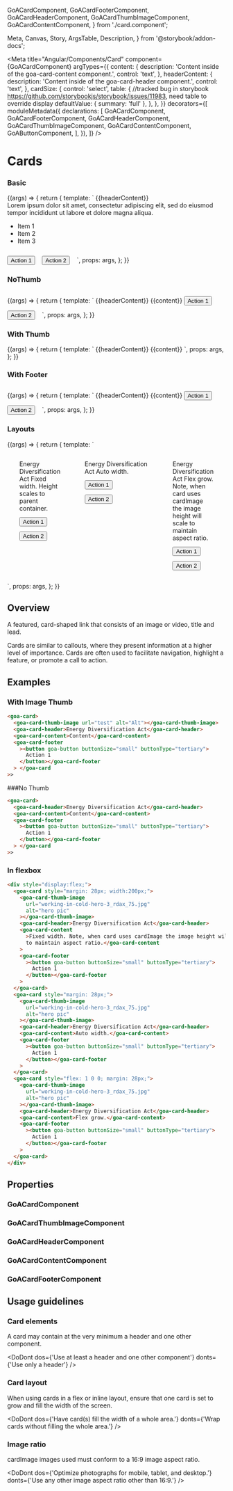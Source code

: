   GoACardComponent,
  GoACardFooterComponent,
  GoACardHeaderComponent,
  GoACardThumbImageComponent,
  GoACardContentComponent,
} from './card.component';

  Meta,
  Canvas,
  Story,
  ArgsTable,
  Description,
} from '@storybook/addon-docs';

<Meta
  title="Angular/Components/Card"
  component={GoACardComponent}
  argTypes={{
    content: {
      description: 'Content inside of the goa-card-content component.',
      control: 'text',
    },
    headerContent: {
      description: 'Content inside of the goa-card-header component.',
      control: 'text',
    },
    cardSize: {
      control: 'select',
      table: {
        //tracked bug in storybook https://github.com/storybookjs/storybook/issues/11983, need table to override display
        defaultValue: { summary: 'full' },
      },
    },
  }}
  decorators={[
    moduleMetadata({
      declarations: [
        GoACardComponent,
        GoACardFooterComponent,
        GoACardHeaderComponent,
        GoACardThumbImageComponent,
        GoACardContentComponent,
        GoAButtonComponent,
      ],
    }),
  ]}
/>

# Cards

### Basic

<Canvas>
  <Story
    name="Basic"
    height={400}
    args={{
      cardSize: 'full',
      headerContent: 'Energy Diversification Act',
    }}
  >
    {(args) => {
      return {
        template: `<goa-card [cardSize]="cardSize">
                        <goa-card-header>{{headerContent}}</goa-card-header>
                        <goa-card-thumb-image url="working-in-cold-hero-3_rdax_75.jpg" alt="hero pic"></goa-card-thumb-image>
                        <goa-card-content>
                          <div>Lorem ipsum dolor sit amet, consectetur adipiscing elit, sed do eiusmod tempor incididunt ut labore et dolore magna aliqua.</div>
                          <ul>
                            <li>
                              Item 1
                            </li>
                            <li>
                              Item 2
                            </li>
                            <li>
                              Item 3
                            </li>
                          </ul>
                        </goa-card-content>
                        <goa-card-footer>
                          <button style="margin: 12px 12px 0 0;" goa-button buttonSize="small" buttonType="tertiary">Action 1</button>
                          <button style="margin: 12px 12px 0 0;" goa-button buttonSize="small" buttonType="tertiary">Action 2</button>
                        </goa-card-footer>
                    </goa-card>`,
        props: args,
      };
    }}
  </Story>
</Canvas>

### NoThumb

<Canvas>
  <Story
    name="NoThumb"
    height={400}
    args={{
      cardSize: 'full',
      headerContent: 'Energy Diversification Act',
      content:
        'We are encouraging companies to turn out oil and gas resources into more valuable.',
    }}
  >
    {(args) => {
      return {
        template: `<goa-card [cardSize]="cardSize">
                        <goa-card-header>{{headerContent}}</goa-card-header>
                        <goa-card-content>{{content}}</goa-card-content>
                        <goa-card-footer>
                          <button style="margin: 12px 12px 0 0;" goa-button buttonSize="small" buttonType="tertiary">Action 1</button>
                          <button style="margin: 12px 12px 0 0;" goa-button buttonSize="small" buttonType="tertiary">Action 2</button>
                        </goa-card-footer>
                    </goa-card>`,
        props: args,
      };
    }}
  </Story>
</Canvas>

### With Thumb

<Canvas>
  <Story
    name="With Thumb"
    height={400}
    args={{
      cardSize: 'full',
      headerContent: 'Energy Diversification Act',
      content:
        'We are encouraging companies to turn out oil and gas resources into more valuable.',
      titleUrl: 'https://',
    }}
  >
    {(args) => {
      return {
        template: `<goa-card [cardSize]="cardSize">
                        <goa-card-thumb-image url="working-in-cold-hero-3_rdax_75.jpg" alt="hero pic"></goa-card-thumb-image>
                        <goa-card-header>{{headerContent}}</goa-card-header>
                        <goa-card-content>{{content}}</goa-card-content>
                    </goa-card>`,
        props: args,
      };
    }}
  </Story>
</Canvas>

### With Footer

<Canvas>
  <Story
    name="With Footer"
    height={400}
    args={{
      cardSize: 'full',
      headerContent: 'Energy Diversification Act',
      content:
        'We are encouraging companies to turn out oil and gas resources into more valuable.',
    }}
  >
    {(args) => {
      return {
        template: `<goa-card [cardSize]="cardSize">
                        <goa-card-thumb-image url="working-in-cold-hero-3_rdax_75.jpg" alt="hero pic"></goa-card-thumb-image>
                        <goa-card-header>{{headerContent}}</goa-card-header>
                        <goa-card-content>{{content}}</goa-card-content>
                        <goa-card-footer>
                          <button style="margin: 12px 12px 0 0;" goa-button buttonSize="small" buttonType="tertiary">Action 1</button>
                          <button style="margin: 12px 12px 0 0;" goa-button buttonSize="small" buttonType="tertiary">Action 2</button>
                        </goa-card-footer>
                    </goa-card>`,
        props: args,
      };
    }}
  </Story>
</Canvas>

### Layouts

<Canvas>
  <Story name="Layouts" height={400} args={{}}>
    {(args) => {
      return {
        template: `<div style="display:flex;">
                      <goa-card style="margin: 28px; width:200px;">
                          <goa-card-thumb-image url="working-in-cold-hero-3_rdax_75.jpg" alt="hero pic"></goa-card-thumb-image>
                          <goa-card-header>Energy Diversification Act</goa-card-header>
                          <goa-card-content>Fixed width.  Height scales to parent container.</goa-card-content>
                        <goa-card-footer>
                          <button style="margin: 12px 12px 0 0;" goa-button buttonSize="small" buttonType="tertiary">Action 1</button>
                          <button style="margin: 12px 12px 0 0;" goa-button buttonSize="small" buttonType="tertiary">Action 2</button>
                        </goa-card-footer>
                      </goa-card>
                      <goa-card style="margin: 28px;">
                          <goa-card-thumb-image url="working-in-cold-hero-3_rdax_75.jpg" alt="hero pic"></goa-card-thumb-image>
                          <goa-card-header>Energy Diversification Act</goa-card-header>
                          <goa-card-content>Auto width.</goa-card-content>
                        <goa-card-footer>
                          <button style="margin: 12px 12px 0 0;" goa-button buttonSize="small" buttonType="tertiary">Action 1</button>
                          <button style="margin: 12px 12px 0 0;" goa-button buttonSize="small" buttonType="tertiary">Action 2</button>
                        </goa-card-footer>
                      </goa-card>
                      <goa-card style="flex: 1 0 0; margin: 28px;">
                          <goa-card-thumb-image url="working-in-cold-hero-3_rdax_75.jpg" alt="hero pic"></goa-card-thumb-image>
                          <goa-card-header>Energy Diversification Act</goa-card-header>
                          <goa-card-content>Flex grow.  Note, when card uses cardImage the image height will scale to maintain aspect ratio.</goa-card-content>
                        <goa-card-footer>
                          <button style="margin: 12px 12px 0 0;" goa-button buttonSize="small" buttonType="tertiary">Action 1</button>
                          <button style="margin: 12px 12px 0 0;" goa-button buttonSize="small" buttonType="tertiary">Action 2</button>
                        </goa-card-footer>
                      </goa-card>
                    </div>`,
        props: args,
      };
    }}
  </Story>
</Canvas>

## Overview

A featured, card-shaped link that consists of an image or video, title and lead.

Cards are similar to callouts, where they present information at a higher level of
importance. Cards are often used to facilitate navigation, highlight a feature, or
promote a call to action.

## Examples

### With Image Thumb

```html
<goa-card>
  <goa-card-thumb-image url="test" alt="Alt"></goa-card-thumb-image>
  <goa-card-header>Energy Diversification Act</goa-card-header>
  <goa-card-content>Content</goa-card-content>
  <goa-card-footer
    ><button goa-button buttonSize="small" buttonType="tertiary">
      Action 1
    </button></goa-card-footer
  > </goa-card
>>
```

###No Thumb

```html
<goa-card>
  <goa-card-header>Energy Diversification Act</goa-card-header>
  <goa-card-content>Content</goa-card-content>
  <goa-card-footer
    ><button goa-button buttonSize="small" buttonType="tertiary">
      Action 1
    </button></goa-card-footer
  > </goa-card
>>
```

### In flexbox

```html
<div style="display:flex;">
  <goa-card style="margin: 28px; width:200px;">
    <goa-card-thumb-image
      url="working-in-cold-hero-3_rdax_75.jpg"
      alt="hero pic"
    ></goa-card-thumb-image>
    <goa-card-header>Energy Diversification Act</goa-card-header>
    <goa-card-content
      >Fixed width. Note, when card uses cardImage the image height will scale
      to maintain aspect ratio.</goa-card-content
    >
    <goa-card-footer
      ><button goa-button buttonSize="small" buttonType="tertiary">
        Action 1
      </button></goa-card-footer
    >
  </goa-card>
  <goa-card style="margin: 28px;">
    <goa-card-thumb-image
      url="working-in-cold-hero-3_rdax_75.jpg"
      alt="hero pic"
    ></goa-card-thumb-image>
    <goa-card-header>Energy Diversification Act</goa-card-header>
    <goa-card-content>Auto width.</goa-card-content>
    <goa-card-footer
      ><button goa-button buttonSize="small" buttonType="tertiary">
        Action 1
      </button></goa-card-footer
    >
  </goa-card>
  <goa-card style="flex: 1 0 0; margin: 28px;">
    <goa-card-thumb-image
      url="working-in-cold-hero-3_rdax_75.jpg"
      alt="hero pic"
    ></goa-card-thumb-image>
    <goa-card-header>Energy Diversification Act</goa-card-header>
    <goa-card-content>Flex grow.</goa-card-content>
    <goa-card-footer
      ><button goa-button buttonSize="small" buttonType="tertiary">
        Action 1
      </button></goa-card-footer
    >
  </goa-card>
</div>
```

## Properties

### GoACardComponent

<Description of={GoACardComponent} />

### GoACardThumbImageComponent

<Description of={GoACardThumbImageComponent} />
<ArgsTable of={GoACardThumbImageComponent} />

### GoACardHeaderComponent

<Description of={GoACardHeaderComponent} />

### GoACardContentComponent

<Description of={GoACardContentComponent} />

### GoACardFooterComponent

<Description of={GoACardFooterComponent} />

## Usage guidelines

### Card elements

A card may contain at the very minimum a header and one other component.

<DoDont
  dos={'Use at least a header and one other component'}
  donts={'Use only a header'}
/>

### Card layout

When using cards in a flex or inline layout, ensure that one card is set to grow and fill the width of the screen.

<DoDont
  dos={'Have card(s) fill the width of a whole area.'}
  donts={'Wrap cards without filling the whole area.'}
/>

### Image ratio

cardImage images used must conform to a 16:9 image aspect ratio.

<DoDont
  dos={'Optimize photographs for mobile, tablet, and desktop.'}
  donts={'Use any other image aspect ratio other than 16:9.'}
/>
